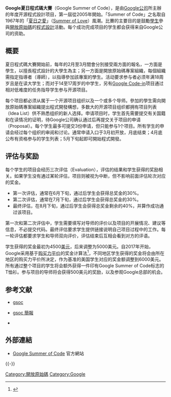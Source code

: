 {{noteTA
|T = zh-cn:Google编程之夏; zh-tw:Google夏日程式碼大賽;
|G1 = IT
|1 = zh-cn:编程之夏; zh-tw:夏日程式碼大賽;
}}

{{Infobox recurring event
| name         = Google编程之夏
| native_name  = GSoC
| native_name_lang = 英文
| logo         = Google Summer of Code sun logo 2022.svg
| logo_caption = Google编程之夏
| image        = 
| caption      = 
| status       = 活跃
| genre        = <!-- e.g. natural phenomena, fairs, festivals, conferences, exhibitions, ... -->
| date         = <!--"dates=" also works, but do not use both-->
| begins       = 四月至五月
| ends         = 八月
| frequency    = 一年一度
| venue        = 
| location     = 
| coordinates  = <!-- {{Coord|LAT|LON|type:landmark|display=inline,title}} --> 
| country      = 全世界
| years_active = 14年（2005年至今）
| first        = 2005
| founder_name = [[Sergey_Brin|谢尔盖·布林]]和[[Larry_Page|拉里·佩奇]]
| last         = <!-- Date of most recent event; if the event will not be held again, use {{End date|YYYY|MM|DD|df=y}} -->
| prev         = 
| next         = 
| participants = 学生
| attendance   = 
| area         = 
| activity     = 
| patron       = 
| organised    = <!--"organized=" also works-->
| filing       = <!-- Filing status -->
| people       = 
| member       = 
| website      = {{URL|https://summerofcode.withgoogle.com/}}
| footnotes    = 
}}

'''Google夏日程式碼大賽'''（Google Summer of Code），是由[[Google公司|Google公司]]所主辦的年度开源程式設計项目，第一屆從2005年開始。「Summer of Code」之名取自1967年的「[[夏日之愛|夏日之愛]]」（[[Summer_of_Love|Summer of Love]]）風潮。比賽的主要目的是鼓勵[[學生|學生]]參與[[開放原始碼|開放原始碼]]的[[程式設計|程式設計]]活動。每个成功完成项目的学生都会获得来自Google公司的资助。

== 概要 ==
夏日程式碼大賽開始前，每年的2月至3月間會分別接受兩方面的報名，一方面是學生，以擅長程式設計的大學生為主；另一方面是開放原始碼專案組織，每個組織需指定指導者（導師），以指導參加該專案的學生。活动要求参与者必须年满18周岁且是在读大学生；而对于14至17周岁的中学生，另有[[Google_Code-in|Google Code-in]]项目通过相对低难度的任务指导学生参与开源项目。

每个项目都必须从属于一个开源项目组织以及一个或多个导师。參加的學生需向開放原始碼專案組織提出程式開發構想，多数大的开源项目组织都拥有项目列表（Idea List）供不熟悉组织的新人选择。申请项目时，学生首先需要提交有关国籍和在读情况的证明，待Google公司确认通过后再提交关于项目的申请（Proposal）。每个学生最多可提交3份申请，但只能参与1个项目。所有学生的申请会经过每个组织的审阅和讨论。通常申请入口于3月初开放，月底结束；4月底公布有资格参与的学生列表；5月下旬起即可開始程式開發。

== 评估与奖励 ==

每个学生的项目会经历三次评估（Evaluation），评估的结果和学生获得的奖励相关。如果学生没有通过某轮评估，项目则被视为中断，但不影响前面评估轮次对应的奖金。

* 第一次评估，通常在6月下旬，通过后学生会获得总奖金的30%。
* 第二次评估，通常在7月下旬，通过后学生会获得总奖金的30%。
* 最终评估，在8月下旬，通过后学生会获得总奖金剩余的40%，并算作成功通过该项目。

第一次和第二次评估中，学生需要填写对导师的评价以及项目的开展情况、建议等信息，不必提交代码。最终评估要求学生提供链接说明自己项目过程中的工作。每一轮评估都要求学生和导师双向评价，评估结束后互相会看到对方的评语。

学生获得的奖金最初为4500[[美元|美元]]，后来调整为5000美元。自2017年开始，Google采用基于[[购买力平价|购买力平价]]的奖金计算法<ref>{{Cite web |url=https://developers.google.com/open-source/gsoc/help/student-stipends#total_stipend_amount |title=不同地区奖金列表 |accessdate=2018-11-21 |archive-date=2021-01-18 |archive-url=https://web.archive.org/web/20210118141949/https://developers.google.com/open-source/gsoc/help/student-stipends#total_stipend_amount |dead-url=no }}</ref>，不同地区学生获得的奖金将会由所在地区的购买力平价所决定，作为基准的美国学生对应的奖金额调整到6000美元。所有通过整个项目的学生将会额外获得一件印有Google Summer of Code标志的T恤衫。参与项目的导师将会获得500美元的奖励，以及参观Google总部的机会。

== 参考文献 ==
{{Reflist}}
*{{zh-hant}}[https://web.archive.org/web/20150513022710/http://google-summer-of-code.googlecode.com/files/gsoc2009flyer_chinese_traditional.pdf gsoc]
*{{zh-hant}}[https://web.archive.org/web/20150513023125/http://google-summer-of-code.googlecode.com/files/GSoC2009-Presentation-BlueLogo-Chinese-Traditional.pdf gsoc 簡報]
*{{zh-hant}}{{cite news |url=http://www.nownews.com/2009/03/18/339-2423745.htm |title=Google夏日程式碼競賽起跑　獎金新台幣 15萬元等你拿！ |publisher=nownews |date=2009-03-18 |accessdate=2009-07-27 |deadurl=yes |archiveurl=https://web.archive.org/web/20090322114014/http://www.nownews.com/2009/03/18/339-2423745.htm |archivedate=2009-03-22 }}

== 外部連結 ==
*{{en}}[http://code.google.com/soc/ Google Summer of Code]{{Wayback|url=http://code.google.com/soc/ |date=20110209144135 }} 官方網站

{{-}}
{{Google 公司}}

[[Category:開放原始碼|Category:開放原始碼]]
[[Category:Google|Category:Google]]